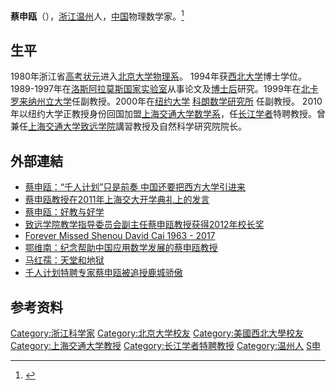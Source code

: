 '''蔡申瓯'''（{{bd|1963年|10月11日|2017年|10月21日|Cai蔡申瓯}}），[[浙江|浙江]][[温州|温州]]人，[[中国|中国]]物理数学家。<ref>{{Cite web |url=http://news.sciencenet.cn/news/sub6.aspx?id=3090 |title=缅怀2017年逝去的科学家-新闻专题-科学网 |accessdate=2017-12-31 |archive-date=2017-12-28 |archive-url=https://web.archive.org/web/20171228135410/http://news.sciencenet.cn/news/sub6.aspx?id=3090 |dead-url=no }}</ref>

==生平==
1980年浙江省[[高考|高考]][[状元|状元]]进入[[北京大学物理系|北京大学物理系]]。 1994年获[[西北大学|西北大学]]博士学位。 1989-1997年在[[洛斯阿拉莫斯国家实验室|洛斯阿拉莫斯国家实验室]]从事论文及[[博士后|博士后]]研究。1999年在[[北卡罗来纳州立大学|北卡罗来纳州立大学]]任副教授。2000年在[[纽约大学|纽约大学]] [[科朗数学研究所|科朗数学研究所]] 任副教授。 2010年以纽约大学正教授身份回国加盟[[上海交通大学数学系|上海交通大学数学系]]，任[[长江学者|长江学者]]特聘教授。曾兼任[[上海交通大学致远学院|上海交通大学致远学院]]講習教授及自然科学研究院院长。

==外部連結==
* [http://politics.people.com.cn/GB/1026/11659368.html 蔡申瓯：“千人计划”只是前奏 中国还要把西方大学引进来] {{Wayback|url=http://politics.people.com.cn/GB/1026/11659368.html |date=20120825034048 }}
* [http://sh.gaokao.com/e/20110905/4e646c28eebec.shtml 蔡申瓯教授在2011年上海交大开学典礼上的发言] {{Wayback|url=http://sh.gaokao.com/e/20110905/4e646c28eebec.shtml |date=20130622032247 }}
* [https://web.archive.org/web/20160304194821/http://www.sjtu.edu.cn/info/1493/23452.htm 蔡申瓯：好教与好学]
* [https://web.archive.org/web/20160304124658/http://zhiyuan.sjtu.edu.cn/articles/717 致远学院教学指导委员会副主任蔡申瓯教授获得2012年校长奖]
* [https://www.forevermissed.com/david-cai/ Forever Missed Shenou David Cai 1963 - 2017] {{Wayback|url=https://www.forevermissed.com/david-cai/ |date=20180210062242 }}
* [http://china.caixin.com/2017-10-30/101162792.html 鄂维南：纪念帮助中国应用数学发展的蔡申瓯教授] {{Wayback|url=http://china.caixin.com/2017-10-30/101162792.html |date=20180210180305 }}
* [http://blog.sciencenet.cn/home.php?mod=space&uid=2402&do=blog&id=1083668 马红孺：天堂和地狱] {{Wayback|url=http://blog.sciencenet.cn/home.php?mod=space&uid=2402&do=blog&id=1083668 |date=20180210062308 }}
* [https://v.qq.com/x/page/g0567ftjxjn.html 千人计划特聘专家蔡申瓯被追授鹿城骄傲] {{Wayback|url=https://v.qq.com/x/page/g0567ftjxjn.html |date=20180210180301 }}

==参考资料==
{{reflist}}
{{2008年度“长江学者奖励计划”特聘教授}}
{{DEFAULTSORT:C}}
[[Category:浙江科学家|Category:浙江科学家]]
[[Category:北京大学校友|Category:北京大学校友]]
[[Category:美國西北大學校友|Category:美國西北大學校友]]
[[Category:上海交通大学教授|Category:上海交通大学教授]]
[[Category:长江学者特聘教授|Category:长江学者特聘教授]]
[[Category:温州人|Category:温州人]]
[[Category:蔡姓|S申]]